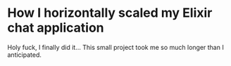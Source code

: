 
# How I horizontally scaled my Elixir chat application
<DyanmicChatClient port={4000} key={1}/>
<div className="h-2" />
<DyanmicChatClient port={4001} key={2}/>

Holy fuck, I finally did it... This small project took me so much longer than I anticipated. 

